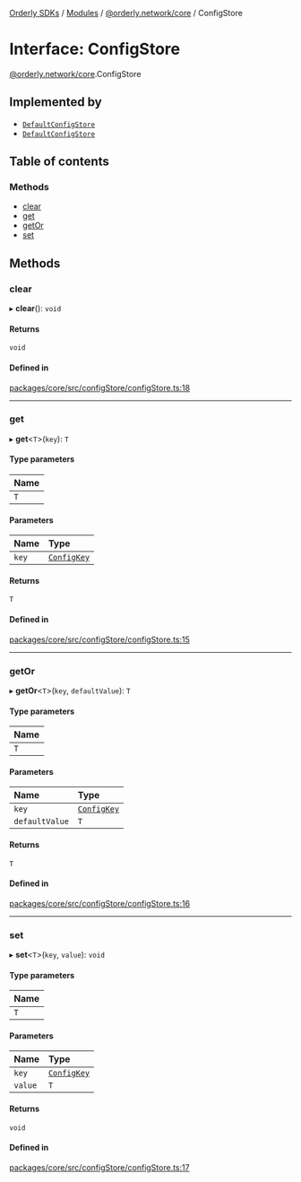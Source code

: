 [Orderly SDKs](/sdks/tech-doc/README) / [Modules](/sdks/tech-doc/modules) / [@orderly.network/core](/sdks/tech-doc/modules/orderly_network_core) / ConfigStore

# Interface: ConfigStore

[@orderly.network/core](/sdks/tech-doc/modules/orderly_network_core).ConfigStore

## Implemented by

- [`DefaultConfigStore`](/sdks/tech-doc/classes/orderly_network_core.DefaultConfigStore)
- [`DefaultConfigStore`](/sdks/tech-doc/classes/orderly_network_core.DefaultConfigStore)

## Table of contents

### Methods

- [clear](/sdks/tech-doc/interfaces/orderly_network_core.ConfigStore#clear)
- [get](/sdks/tech-doc/interfaces/orderly_network_core.ConfigStore#get)
- [getOr](/sdks/tech-doc/interfaces/orderly_network_core.ConfigStore#getor)
- [set](/sdks/tech-doc/interfaces/orderly_network_core.ConfigStore#set)

## Methods

### clear

▸ **clear**(): `void`

#### Returns

`void`

#### Defined in

[packages/core/src/configStore/configStore.ts:18](https://github.com/OrderlyNetwork/js-sdk/blob/d47dd11/packages/core/src/configStore/configStore.ts#L18)

___

### get

▸ **get**\<`T`\>(`key`): `T`

#### Type parameters

| Name |
| :------ |
| `T` |

#### Parameters

| Name | Type |
| :------ | :------ |
| `key` | [`ConfigKey`](../modules/orderly_network_core#configkey) |

#### Returns

`T`

#### Defined in

[packages/core/src/configStore/configStore.ts:15](https://github.com/OrderlyNetwork/js-sdk/blob/d47dd11/packages/core/src/configStore/configStore.ts#L15)

___

### getOr

▸ **getOr**\<`T`\>(`key`, `defaultValue`): `T`

#### Type parameters

| Name |
| :------ |
| `T` |

#### Parameters

| Name | Type |
| :------ | :------ |
| `key` | [`ConfigKey`](../modules/orderly_network_core#configkey) |
| `defaultValue` | `T` |

#### Returns

`T`

#### Defined in

[packages/core/src/configStore/configStore.ts:16](https://github.com/OrderlyNetwork/js-sdk/blob/d47dd11/packages/core/src/configStore/configStore.ts#L16)

___

### set

▸ **set**\<`T`\>(`key`, `value`): `void`

#### Type parameters

| Name |
| :------ |
| `T` |

#### Parameters

| Name | Type |
| :------ | :------ |
| `key` | [`ConfigKey`](../modules/orderly_network_core#configkey) |
| `value` | `T` |

#### Returns

`void`

#### Defined in

[packages/core/src/configStore/configStore.ts:17](https://github.com/OrderlyNetwork/js-sdk/blob/d47dd11/packages/core/src/configStore/configStore.ts#L17)
